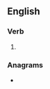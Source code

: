 ==English==

===Verb===
{{head|en|verb form}}

# {{en-past of|meld}}

===Anagrams===
* {{anagrams|en|meddle}}
